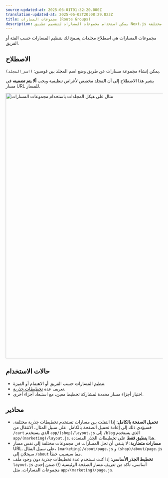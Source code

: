 ```yaml
---
source-updated-at: 2025-06-01T01:32:20.000Z
translation-updated-at: 2025-06-02T20:08:29.823Z
title: مجموعات المسارات (Route Groups)
description: يمكن استخدام مجموعات المسارات لتقسيم تطبيق Next.js الخاص بك إلى أقسام مختلفة.
---
```


مجموعات المسارات هي اصطلاح مجلدات يسمح لك بتنظيم المسارات حسب الفئة أو الفريق.

## الاصطلاح

يمكن إنشاء مجموعة مسارات عن طريق وضع اسم المجلد بين قوسين: `(اسم_المجلد)`.

يشير هذا الاصطلاح إلى أن المجلد مخصص لأغراض تنظيمية ويجب **ألا يتم تضمينه** في مسار URL للمسار.

<Image
  alt="مثال على هيكل المجلدات باستخدام مجموعات المسارات"
  srcLight="/docs/light/project-organization-route-groups.png"
  srcDark="/docs/dark/project-organization-route-groups.png"
  width="1600"
  height="849"
/>

## حالات الاستخدام

- تنظيم المسارات حسب الفريق أو الاهتمام أو الميزة.
- تعريف عدة [تخطيطات جذرية](/docs/app/api-reference/file-conventions/layout#root-layout).
- اختيار أجزاء مسار محددة لمشاركة تخطيط معين، مع استبعاد أجزاء أخرى.

## محاذير

- **تحميل الصفحة بالكامل**: إذا انتقلت بين مسارات تستخدم تخطيطات جذرية مختلفة، فسيؤدي ذلك إلى إعادة تحميل الصفحة بالكامل. على سبيل المثال، الانتقال من `/cart` الذي يستخدم `app/(shop)/layout.js` إلى `/blog` الذي يستخدم `app/(marketing)/layout.js`. هذا **ينطبق فقط** على تخطيطات الجذر المتعددة.
- **مسارات متضاربة**: لا ينبغي أن تحل المسارات في مجموعات مختلفة إلى نفس مسار URL. على سبيل المثال، `(marketing)/about/page.js` و `(shop)/about/page.js` سيحلان إلى `/about` مما سيسبب خطأ.
- **تخطيط الجذر الأساسي**: إذا كنت تستخدم عدة تخطيطات جذرية دون وجود ملف `layout.js` أساسي، تأكد من تعريف مسار الصفحة الرئيسية (/) ضمن إحدى مجموعات المسارات، مثل `app/(marketing)/page.js`.